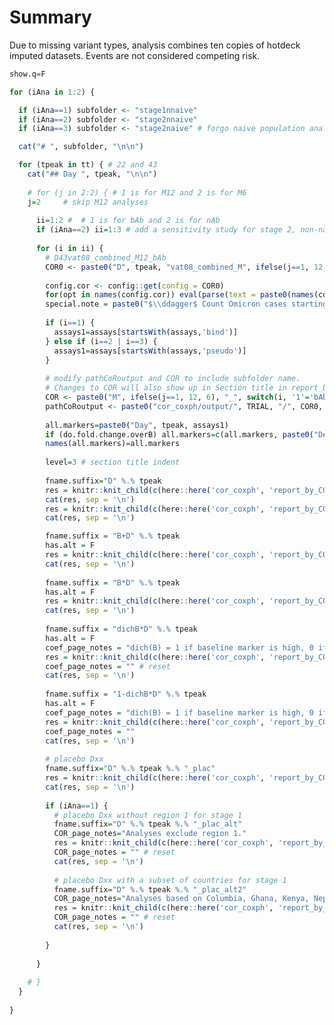 # Summary

Due to missing variant types, analysis combines ten copies of hotdeck imputed datasets. Events are not considered competing risk.



```r

show.q=F

for (iAna in 1:2) {

  if (iAna==1) subfolder <- "stage1nnaive"
  if (iAna==2) subfolder <- "stage2nnaive"
  if (iAna==3) subfolder <- "stage2naive" # forgo naive population analysis

  cat("# ", subfolder, "\n\n")

  for (tpeak in tt) { # 22 and 43
    cat("## Day ", tpeak, "\n\n")
    
    # for (j in 2:2) { # 1 is for M12 and 2 is for M6
    j=2     # skip M12 analyses
    
      ii=1:2 #  # 1 is for bAb and 2 is for nAb 
      if (iAna==2) ii=1:3 # add a sensitivity study for stage 2, non-naive, nAb
      
      for (i in ii) {
        # D43vat08_combined_M12_bAb
        COR0 <- paste0("D", tpeak, "vat08_combined_M", ifelse(j==1, 12, 6), "_", switch(i, '1'='bAb', '2'='nAb', '3'='st2.nAb.sen'))
        
        config.cor <- config::get(config = COR0)
        for(opt in names(config.cor)) eval(parse(text = paste0(names(config.cor[opt])," <- config.cor[[opt]]")))
        special.note = paste0("$\\ddagger$ Count Omicron cases starting 7 days post Day ", tpeak, ".")
        
        if (i==1) {
          assays1=assays[startsWith(assays,'bind')]
        } else if (i==2 | i==3) {
          assays1=assays[startsWith(assays,'pseudo')]
        }
    
        # modify pathCoRoutput and COR to include subfolder name. 
        # Changes to COR will also show up in Section title in report_by_COR.Rmd
        COR <- paste0("M", ifelse(j==1, 12, 6), "_", switch(i, '1'='bAb', '2'='nAb', '3'='st2.nAb.sen'))
        pathCoRoutput <- paste0("cor_coxph/output/", TRIAL, "/", COR0, "/", subfolder)
      
        all.markers=paste0("Day", tpeak, assays1)
        if (do.fold.change.overB) all.markers=c(all.markers, paste0("Delta", tpeak, "overB", assays1))
        names(all.markers)=all.markers
      
        level=3 # section title indent
        
        fname.suffix="D" %.% tpeak
        res = knitr::knit_child(c(here::here('cor_coxph', 'report_by_COR.Rmd')), quiet = TRUE)
        cat(res, sep = '\n')
        res = knitr::knit_child(c(here::here('cor_coxph', 'report_by_COR_tertilecurves.Rmd')), quiet = TRUE)
        cat(res, sep = '\n')

        fname.suffix = "B+D" %.% tpeak
        has.alt = F
        res = knitr::knit_child(c(here::here('cor_coxph', 'report_by_COR_coef.Rmd')), quiet = TRUE)
        cat(res, sep = '\n')
        
        fname.suffix = "B*D" %.% tpeak
        has.alt = F
        res = knitr::knit_child(c(here::here('cor_coxph', 'report_by_COR_coef.Rmd')), quiet = TRUE)
        cat(res, sep = '\n')
        
        fname.suffix = "dichB*D" %.% tpeak
        has.alt = F
        coef_page_notes = "dich(B) = 1 if baseline marker is high, 0 if baseline marker is low. The threshold is set to the weighted median unless the negative response rate at baseline exceeds 40% or more than 40% of the values are above the Upper Limit of Quantification (ULOQ). In these cases, the threshold is adjusted to the detection limit or ULOQ, respectively. The second parameter is the effect of the continuous marker in the low baseline group."
        res = knitr::knit_child(c(here::here('cor_coxph', 'report_by_COR_coef.Rmd')), quiet = TRUE)
        coef_page_notes = "" # reset 
        cat(res, sep = '\n')
        
        fname.suffix = "1-dichB*D" %.% tpeak
        has.alt = F
        coef_page_notes = "dich(B) = 1 if baseline marker is high, 0 if baseline marker is low. The threshold is set to the weighted median unless the negative response rate at baseline exceeds 40% or more than 40% of the values are above the Upper Limit of Quantification (ULOQ). In these cases, the threshold is adjusted to the detection limit or ULOQ, respectively. The second parameter is the effect of the continuous marker in the high baseline group."
        res = knitr::knit_child(c(here::here('cor_coxph', 'report_by_COR_coef.Rmd')), quiet = TRUE)
        coef_page_notes = ""
        cat(res, sep = '\n')
        
        # placebo Dxx
        fname.suffix="D" %.% tpeak %.% "_plac"
        res = knitr::knit_child(c(here::here('cor_coxph', 'report_by_COR.Rmd')), quiet = TRUE)
        cat(res, sep = '\n')
        
        if (iAna==1) {
          # placebo Dxx without region 1 for stage 1
          fname.suffix="D" %.% tpeak %.% "_plac_alt"
          COR_page_notes="Analyses exclude region 1."
          res = knitr::knit_child(c(here::here('cor_coxph', 'report_by_COR.Rmd')), quiet = TRUE)
          COR_page_notes = "" # reset 
          cat(res, sep = '\n')
          
          # placebo Dxx with a subset of countries for stage 1
          fname.suffix="D" %.% tpeak %.% "_plac_alt2"
          COR_page_notes="Analyses based on Columbia, Ghana, Kenya, Nepal, India only."
          res = knitr::knit_child(c(here::here('cor_coxph', 'report_by_COR.Rmd')), quiet = TRUE)
          COR_page_notes = "" # reset 
          cat(res, sep = '\n')
          
        }
        
      }
      
    # }
  }
  
}
```
